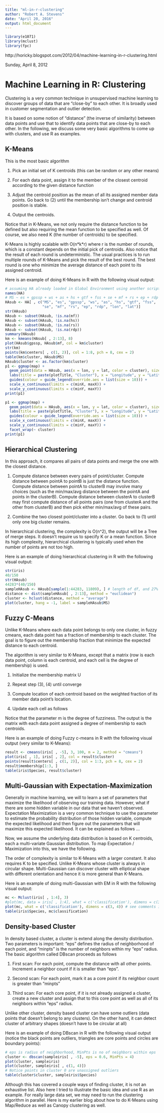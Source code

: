 ---
title: "ml-in-r-clustering"
author: "Robert A. Stevens"
date: "April 20, 2016"
output: html_document
---

```{r, comment=NA}
library(e1071)
library(mclust)
library(fpc)
```

http://horicky.blogspot.com/2012/04/machine-learning-in-r-clustering.html

Sunday, April 8, 2012

# Machine Learning in R: Clustering

Clustering is a very common technique in unsupervised machine learning to discover groups of data that are "close-by" to each other. It is broadly used in customer segmentation and outlier detection.

It is based on some notion of "distance" (the inverse of similarity) between data points and use that to identify data points that are close-by to each other. In the following, we discuss some very basic algorithms to come up with clusters, and use R as examples.

## K-Means

This is the most basic algorithm

1. Pick an initial set of K centroids (this can be random or any other means)

2. For each data point, assign it to the member of the closest centroid according to the given distance function

3. Adjust the centroid position as the mean of all its assigned member data points. Go back to (2) until the membership isn't change and centroid position is stable.

4. Output the centroids.

Notice that in K-Means, we not only require the distance function to be defined but also requiring the mean function to be specified as well. Of course, we also need K (the number of centroids) to be specified.

K-Means is highly scalable with O(n\*k\*r) where r is the number of rounds, which is a constant depends on the initial pick of centroids. Also notice that the result of each round is undeterministic. The usual practices is to run multiple rounds of K-Means and pick the result of the best round. The best round is one who minimize the average distance of each point to its assigned centroid.

Here is an example of doing K-Means in R with the following visual output:

```{r, comment=NA}
# assuming HA already loaded in Global Environment using another script
names(HA)
# MS ~ es + gpssp + ws + as + hs + gtf + fss + se + mf + rs + ep + rdp
HAsub <- HA[ , c("MS", "es", "gpssp", "ws", "as", "hs", "gtf", "fss", 
                 "se", "mf", "rs", "ep", "rdp", "lon", "lat")]
str(HAsub)
HAsub <- subset(HAsub, !is.na(mf))
HAsub <- subset(HAsub, !is.na(hs))
HAsub <- subset(HAsub, !is.na(rs))
HAsub <- subset(HAsub, !is.na(rdp))
summary(HAsub)
km <- kmeans(HAsub[ , 2:13], 8)
plot(HAsub$gpssp, HAsub$mf, col = km$cluster)
str(km)
points(km$centers[ , c(1, 2)], col = 1:8, pch = 8, cex = 2)
table(km$cluster, HAsub$MS)
HAsub$cluster <- as.factor(km$cluster)
p1 <- ggmap(map) + 
  geom_point(data = HAsub, aes(x = lon, y = lat, color = cluster), size = I(1)) +
  labs(title = paste(plotTitle, "Cluster"), x = "Longitude", y = "Latitude") +
  guides(colour = guide_legend(override.aes = list(size = 10))) +
  scale_x_continuous(limits = c(minX, maxX)) +
  scale_y_continuous(limits = c(minY, maxY))
print(p1)

p1 <- ggmap(map) + 
  geom_point(data = HAsub, aes(x = lon, y = lat, color = cluster), size = I(1)) +
  labs(title = paste(plotTitle, "Cluster"), x = "Longitude", y = "Latitude") +
  guides(colour = guide_legend(override.aes = list(size = 10))) +
  scale_x_continuous(limits = c(minX, maxX)) +
  scale_y_continuous(limits = c(minY, maxY)) +
  facet_wrap(~ cluster)
print(p1)
```

## Hierarchical Clustering

In this approach, it compares all pairs of data points and merge the one with the closest distance.

1. Compute distance between every pairs of point/cluster. Compute distance between pointA to pointB is just the distance function. Compute distance between pointA to clusterB may involve many choices (such as the min/max/avg distance between the pointA and points in the clusterB). Compute distance between clusterA to clusterB may first compute distance of all points pairs (one from clusterA and the other from clusterB) and then pick either min/max/avg of these pairs.

2. Combine the two closest point/cluster into a cluster. Go back to (1) until only one big cluster remains.

In hierarchical clustering, the complexity is O(n^2), the output will be a Tree of merge steps. It doesn't require us to specify K or a mean function. Since its high complexity, hierarchical clustering is typically used when the number of points are not too high.

Here is an example of doing hierarchical clustering in R with the following visual output:

```{r, comment=NA}
str(iris)
40/150
str(HAsub)
44283*(40/150)
sampleHAsub <- HAsub[sample(1:44283, 11809), ] # length of df, and 27%
distance <- dist(sampleHAsub[ , 2:13], method = "euclidean")
cluster <- hclust(distance, method = "average")
plot(cluster, hang = -1, label = sampleHAsub$MS)
```

## Fuzzy C-Means

Unlike K-Means where each data point belongs to only one cluster, in fuzzy cmeans, each data point has a fraction of membership to each cluster. The goal is to figure out the membership fraction that minimize the expected distance to each centroid.

The algorithm is very similar to K-Means, except that a matrix (row is each data point, column is each centroid, and each cell is the degree of membership) is used.

1. Initialize the membership matrix U

2. Repeat step (3), (4) until converge

3. Compute location of each centroid based on the weighted fraction of its member data point's location. 

4. Update each cell as follows 

Notice that the parameter m is the degree of fuzziness. The output is the matrix with each data point assigned a degree of membership to each centroids.

Here is an example of doing Fuzzy c-means in R with the following visual output (very similar to K-Means):

```{r, comment=NA}
result <- cmeans(iris[ , -5], 3, 100, m = 2, method = "cmeans")
plot(iris[ , 1], iris[ , 2], col = result$cluster)
points(result$centers[ , c(1, 2)], col = 1:3, pch = 8, cex = 2)
result$membership[1:3, ]
table(iris$Species, result$cluster)
```

## Multi-Gaussian with Expectation-Maximization

Generally in machine learning, we will to learn a set of parameters that maximize the likelihood of observing our training data. However, what if there are some hidden variable in our data that we haven't observed. Expectation Maximization is a very common technique to use the parameter to estimate the probability distribution of those hidden variable, compute the expected likelihood and then figure out the parameters that will maximize this expected likelihood. It can be explained as follows ...

Now, we assume the underlying data distribution is based on K centroids, each a multi-variate Gaussian distribution. To map Expectation / Maximization into this, we have the following.

The order of complexity is similar to K-Means with a larger constant. It also requires K to be specified. Unlike K-Means whose cluster is always in circular shape. Multi-Gaussian can discover cluster with elliptical shape with different orientation and hence it is more general than K-Means.

Here is an example of doing multi-Gaussian with EM in R with the following visual output:

```{r, comment=NA}
mc <- Mclust(iris[ , 1:4], 3)
#plot(mc, data = iris[ , 1:4], what = c('classification'), dimens = c(3, 4))
plot(mc, what = c('classification'), dimens = c(3, 4)) # see comments in post
table(iris$Species, mc$classification)
```

## Density-based Cluster

In density based cluster, a cluster is extend along the density distribution. Two parameters is important: "eps" defines the radius of neighborhood of each point, and "minpts" is the number of neighbors within my "eps" radius. The basic algorithm called DBscan proceeds as follows

1. First scan: For each point, compute the distance with all other points. Increment a neighbor count if it is smaller than "eps".

2. Second scan: For each point, mark it as a core point if its neighbor count is greater than "minpts"

3. Third scan: For each core point, if it is not already assigned a cluster, create a new cluster and assign that to this core point as well as all of its neighbors within "eps" radius.

Unlike other cluster, density based cluster can have some outliers (data points that doesn't belong to any clusters). On the other hand, it can detect cluster of arbitrary shapes (doesn't have to be circular at all)

Here is an example of doing DBscan in R with the following visual output (notice the black points are outliers, triangles are core points and circles are boundary points):

```{r, comment=NA}
# eps is radius of neighborhood, MinPts is no of neighbors within eps
cluster <- dbscan(sampleiris[ , -5], eps = 0.6, MinPts = 4)
plot(cluster, sampleiris)
plot(cluster, sampleiris[ , c(1, 4)])
# Notice points in cluster 0 are unassigned outliers
table(cluster$cluster, sampleiris$Species)
```

Although this has covered a couple ways of finding cluster, it is not an exhaustive list. Also here I tried to illustrate the basic idea and use R as an example. For really large data set, we may need to run the clustering algorithm in parallel. Here is my earlier blog about how to do K-Means using Map/Reduce as well as Canopy clustering as well.
